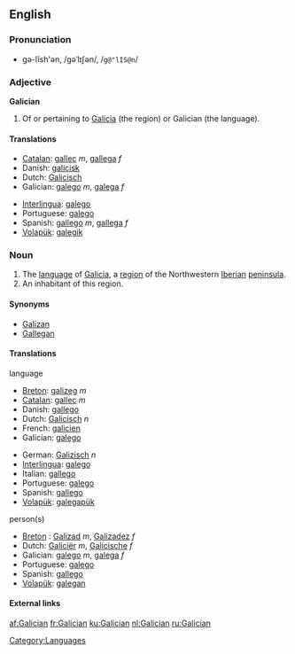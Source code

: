 {{interwiktionary|code=gl}}
==English==
{{wikipedia}}

===Pronunciation===
*gə-lĭsh'ən, /gəˈlɪʃən/, /<tt>g@"lIS@n</tt>/

===Adjective===
'''Galician'''
# Of or pertaining to [[Galicia]] (the region) or Galician (the language).

====Translations====
{{top}}
*[[Catalan]]: [[gallec]] ''m'', [[gallega]] ''f''
*Danish: [[galicisk]]
*Dutch: [[Galicisch]]
*Galician: [[galego]] ''m'', [[galega]] ''f''
{{mid}}
*[[Interlingua]]: [[galego]]
*Portuguese: [[galego]]
*Spanish: [[gallego]] ''m'', [[gallega]] ''f''
*[[Volapük]]: [[galegik]]
{{bottom}}

===Noun===
{{en-noun}}
# The [[language]] of [[Galicia]], a [[region]] of the Northwestern [[Iberian peninsula|Iberian]] [[peninsula]].
# An inhabitant of this region.

====Synonyms====
*[[Galizan]]
*[[Gallegan]]

====Translations====
;language
{{top}}
*[[Breton]]: [[galizeg]] ''m''
*[[Catalan]]: [[gallec]] ''m''
*Danish: [[gallego]]
*Dutch: [[Galicisch]] ''n''
*French: [[galicien]]
*Galician: [[galego]]
{{mid}}
*German: [[Galizisch]] ''n''
*[[Interlingua]]: [[galego]]
*Italian: [[gallego]]
*Portuguese: [[galego]]
*Spanish: [[gallego]]
*[[Volapük]]: [[galegapük]]
{{bottom}}

;person(s)
{{top}}
*[[Breton]] : [[Galizad]] ''m'', [[Galizadez]] ''f''
*Dutch: [[Galiciër]] ''m'', [[Galicische]] ''f''
*Galician: [[galego]] ''m'', [[galega]] ''f''
*Portuguese: [[galego]]
*Spanish: [[gallego]]
*[[Volapük]]: [[galegan]]
{{bottom}}

====External links====
{{ethnologue|code=glg}}
{{websters-online}}

[[Category:Languages]]

[[af:Galician]]
[[fr:Galician]]
[[ku:Galician]]
[[nl:Galician]]
[[ru:Galician]]